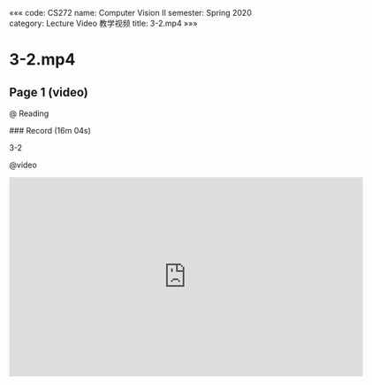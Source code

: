 «««
code: CS272
name: Computer Vision II
semester: Spring 2020
category: Lecture Video 教学视频
title: 3-2.mp4
»»»

# 3-2.mp4

## Page 1 (video)

@ Reading

<div class="markdown-body">
### Record (16m 04s)

3-2
</div>

@video

<iframe src="https://sbbrisk.com/e/7j3u761qz23r.html" frameborder=0 marginwidth=0 marginheight=0 scrolling=no width=640 height=360 allowfullscreen></iframe>

